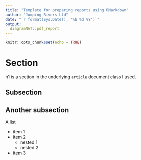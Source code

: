 ```yaml
---
title: "Template for preparing reports using RMarkdown"
author: "Jumping Rivers Ltd"
date: "`r format(Sys.Date(), '%b %d %Y')`"
output:
  diagramNAT::pdf_report
---
```


```r
knitr::opts_chunk$set(echo = TRUE)
```

# Section

h1 is a section in the underlying `article` document class I used.

\lipsum[1-3]

## Subsection

\lipsum[4-6]

## Another subsection

A list 

  - item 1
  - item 2
    - nested 1
    - nested 2
  - item 3

